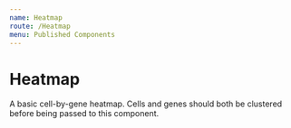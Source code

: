 ```yaml
---
name: Heatmap
route: /Heatmap
menu: Published Components
---
```



# Heatmap

A basic cell-by-gene heatmap.
Cells and genes should both be clustered before being passed to this component.

<Playground>
  <div style={{width: '500px', height: '200px'}}>
    <Heatmap
      clusters={{
        rows: ['gene-1', 'gene-2', 'gene-3', 'gene-4', 'gene-5'],
        cols: ['cell-1', 'cell-2', 'cell-3', 'cell-4', 'cell-5', 'cell-6', 'cell-7', 'cell-8'],
        matrix: [
          [0.6, 0.7, 0.8, 0.9, 0.1, 0.2, 0.1, 0.2],
          [0.8, 0.7, 0.9, 0.8, 0.2, 0.1, 0.2, 0.1],
          [0.1, 0.1, 0.1, 0.1, 0.5, 0.5, 0.9, 0.9],
          [0.2, 0.1, 0.2, 0.1, 0.4, 0.4, 0.9, 0.9],
          [0.2, 0.2, 0.2, 0.2, 0.9, 0.9, 0.5, 0.5],
        ]
      }}
      selectedCellIds={{
        'cell-1': true,
        'cell-2': true,
        'cell-4': true
      }}
      cellColors={{
        'cell-1': [0, 0, 255],
        'cell-2': [0, 0, 255],
        'cell-3': [255, 0, 255],
        'cell-4': [255, 0, 255],
        'cell-5': [255, 0, 255],
        'cell-6': [255, 0, 255],
        'cell-7': [255, 0, 0],
        'cell-8': [255, 0, 0]
      }}
    />
  </div>
</Playground>
